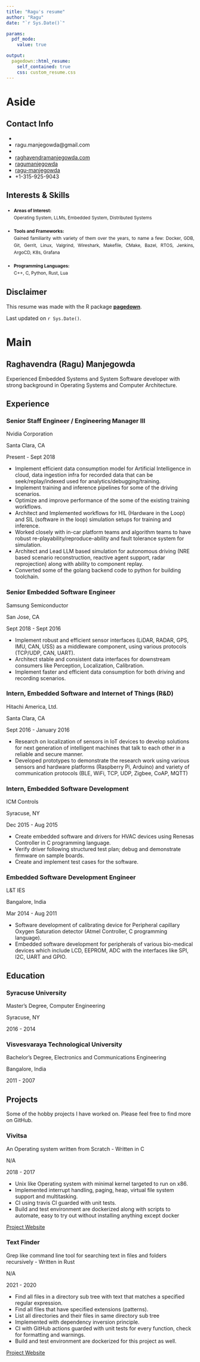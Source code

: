 ```yaml
---
title: "Ragu's resume"
author: "Ragu"
date: "`r Sys.Date()`"

params:
  pdf_mode:
    value: true

output:
  pagedown::html_resume:
    self_contained: true
    css: custom_resume.css
---
```


Aside
================================================================================




Contact Info {#contact}
--------------------------------------------------------------------------------

- <li class="small-text"><i class="fa fa-envelope"></i> ragu.manjegowda@gmail.com</li>
- <li class="small-text"><i class="fa fa-globe"></i> <a href="https://raghavendramanjegowda.com/">raghavendramanjegowda.com</a></li>
- <i class="fa fa-linkedin"></i> [ragumanjegowda](https://www.linkedin.com/in/ragumanjegowda/)
- <i class="fa fa-github"></i> [ragu-manjegowda](https://github.com/ragu-manjegowda)
- <i class="fa fa-phone"></i> +1-315-925-9043


Interests & Skills {#skills}
--------------------------------------------------------------------------------

<div style="font-size: 0.85em; line-height: 1.6; margin-top: 0.2in;">
  <ul>
    <li style="margin-bottom: 0.15in; text-align: justify;"> <h4 style="text-align: left; margin-bottom: 0;">Areas of Interest:</h4> Operating System, LLMs, Embedded System, Distributed Systems</li>
    <li style="margin-bottom: 0.15in; text-align: justify;"> <h4 style="text-align: left; margin-bottom: 0;">Tools and Frameworks:</h4> Gained familiarity with variety of them over the years, to name a few: Docker, GDB, Git, Gerrit, Linux, Valgrind, Wireshark, Makefile, CMake, Bazel, RTOS, Jenkins, ArgoCD, K8s, Grafana</li>
    <li style="margin-bottom: 0.15in; text-align: justify;"> <h4 style="text-align: left; margin-bottom: 0;">Programming Languages:</h4> C++, C, Python, Rust, Lua</li>
  </ul>
</div>


Disclaimer {#disclaimer}
--------------------------------------------------------------------------------

This resume was made with the R package [**pagedown**](https://github.com/rstudio/pagedown).

Last updated on `r Sys.Date()`.



Main
================================================================================

Raghavendra (Ragu) Manjegowda {#title}
--------------------------------------------------------------------------------

Experienced Embedded Systems and System Software developer with strong
background in Operating Systems and Computer Architecture.


Experience {data-icon=laptop}
--------------------------------------------------------------------------------

### Senior Staff Engineer / Engineering Manager III

Nvidia Corporation

Santa Clara, CA

Present - Sept 2018

- Implement efficient data consumption model for Artificial Intelligence 
in cloud, data ingestion infra for recorded data that can be seek/replay/indexed 
used for analytics/debugging/training.
- Implement training and inference pipelines for some of the driving scenarios.
- Optimize and improve performance of the some of the existing training workflows.
- Architect and Implemented workflows for HIL (Hardware in the Loop) and SIL 
(software in the loop) simulation setups for training and inference.
- Worked closely with in-car platform teams and algorithm teams to have robust 
re-playability/reproduce-ability and fault tolerance system for simulation.
- Architect and Lead LLM based simulation for autonomous driving (NRE based 
scenario reconstruction, reactive agent support, radar reprojection) along with 
ability to component replay.
- Converted some of the golang backend code to python for building toolchain.


### Senior Embedded Software Engineer

Samsung Semiconductor

San Jose, CA

Sept 2018 - Sept 2016

- Implement robust and efficient sensor interfaces (LiDAR, RADAR, GPS, IMU, 
CAN, USS) as a middleware component, using various protocols (TCP/UDP, CAN, UART).
- Architect stable and consistent data interfaces for downstream consumers 
like Perception, Localization, Calibration.
- Implement faster and efficient data consumption for both driving and 
recording scenarios.


### Intern, Embedded Software and Internet of Things (R&D)

Hitachi America, Ltd.

Santa Clara, CA

Sept 2016 - January 2016

- Research on localization of sensors in IoT devices to develop solutions 
for next generation of intelligent machines that talk to each other in a 
reliable and secure manner.
- Developed prototypes to demonstrate the research work using various 
sensors and hardware platforms (Raspberry Pi, Arduino) and variety of communication 
protocols (BLE, WiFi, TCP, UDP, Zigbee, CoAP, MQTT)


### Intern, Embedded Software Development

ICM Controls

Syracuse, NY

Dec 2015 - Aug 2015

- Create embedded software and drivers for HVAC devices using Renesas Controller 
in C programming language.
- Verify driver following structured test plan; debug and demonstrate 
firmware on sample boards.
- Create and implement test cases for the software.


### Embedded Software Development Engineer

L&T IES

Bangalore, India

Mar 2014 - Aug 2011

- Software development of calibrating device for Peripheral capillary 
Oxygen Saturation detector (Atmel Controller, C programming language).
- Embedded software development for peripherals of various bio-medical 
devices which include LCD, EEPROM, ADC with the interfaces like SPI, I2C, UART
and GPIO.


Education {data-icon=graduation-cap data-concise=true}
--------------------------------------------------------------------------------

### Syracuse University

Master’s Degree, Computer Engineering

Syracuse, NY

2016 - 2014


### Visvesvaraya Technological University

Bachelor’s Degree, Electronics and Communications Engineering

Bangalore, India

2011 - 2007


Projects {data-icon=chalkboard-teacher}
--------------------------------------------------------------------------------

Some of the hobby projects I have worked on. Please feel free to find more on GitHub.

### Vivitsa 

An Operating system written from Scratch - Written in C 

N/A 

2018 - 2017 

- Unix like Operating system with minimal kernel targeted to run on x86.
- Implemented interrupt handling, paging, heap, virtual file system 
support and multitasking. 
- CI using travis CI guarded with unit tests.
- Build and test environment are dockerized along with scripts to automate, 
easy to try out without installing anything except docker

::: aside
<i class="fa fa-globe"></i> [Project Website](https://raghavendramanjegowda.com/vivitsa/)
:::


### Text Finder 

Grep like command line tool for searching text in files and folders 
recursively - Written in Rust 

N/A 

2021 - 2020 

- Find all files in a directory sub tree with text that matches a specified 
regular expression.
- Find all files that have specified extensions (patterns).
- List all directories and their files in same directory sub tree
- Implemented with dependency inversion principle.
- CI with GitHub actions guarded with unit tests for every function, 
check for formatting and warnings.  
- Build and test environment are dockerized for this project as well. 

::: aside
<i class="fa fa-globe"></i> [Project Website](https://raghavendramanjegowda.com/text-finder/)
:::
